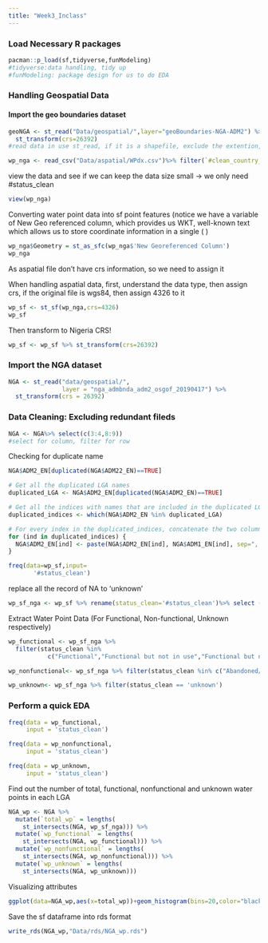 ```yaml
---
title: "Week3_Inclass"
---
```


### Load Necessary R packages

```r
pacman::p_load(sf,tidyverse,funModeling)
#tidyverse:data handling, tidy up
#funModeling: package design for us to do EDA
```

### Handling Geospatial Data

#### Import the geo boundaries dataset

```r
geoNGA <- st_read("Data/geospatial/",layer="geoBoundaries-NGA-ADM2") %>%
  st_transform(crs=26392)
#read data in use st_read, if it is a shapefile, exclude the extention,look at the prj format, it is WGS 84, so we need to transfer it into Nigeria CRS.
```

```r
wp_nga <- read_csv("Data/aspatial/WPdx.csv")%>% filter(`#clean_country_name`=="Nigeria")
```

view the data and see if we can keep the data size small -\> we only need #status_clean

```r
view(wp_nga)

```

Converting water point data into sf point features (notice we have a variable of New Geo referenced column, which provides us WKT, well-known text which allows us to store coordinate information in a single ( )

```r
wp_nga$Geometry = st_as_sfc(wp_nga$'New Georeferenced Column')
wp_nga
```

As aspatial file don't have crs information, so we need to assign it

When handling aspatial data, first, understand the data type, then assign crs, if the original file is wgs84, then assign 4326 to it

```r
wp_sf <- st_sf(wp_nga,crs=4326)
wp_sf
```

Then transform to Nigeria CRS!

```r
wp_sf <- wp_sf %>% st_transform(crs=26392)

```

### Import the NGA dataset

```r
NGA <- st_read("data/geospatial/",
               layer = "nga_admbnda_adm2_osgof_20190417") %>%
  st_transform(crs = 26392)
```

### Data Cleaning: Excluding redundant fileds

```r
NGA <- NGA%>% select(c(3:4,8:9))
#select for column, filter for row
```

Checking for duplicate name

```r
NGA$ADM2_EN[duplicated(NGA$ADM22_EN)==TRUE]
```

```r
# Get all the duplicated LGA names
duplicated_LGA <- NGA$ADM2_EN[duplicated(NGA$ADM2_EN)==TRUE]

# Get all the indices with names that are included in the duplicated LGA names
duplicated_indices <- which(NGA$ADM2_EN %in% duplicated_LGA)

# For every index in the duplicated_indices, concatenate the two columns with a comma
for (ind in duplicated_indices) {
  NGA$ADM2_EN[ind] <- paste(NGA$ADM2_EN[ind], NGA$ADM1_EN[ind], sep=", ")
}
```

```r
freq(data=wp_sf,input=
       '#status_clean')
```

replace all the record of NA to 'unknown'

```r
wp_sf_nga <- wp_sf %>% rename(status_clean='#status_clean')%>% select (status_clean) %>% mutate(status_clean=replace_na(status_clean,"unknown"))
```

Extract Water Point Data (For Functional, Non-functional, Unknown respectively)

```r
wp_functional <- wp_sf_nga %>%
  filter(status_clean %in%
           c("Functional","Functional but not in use","Functional but needs repair"))
```

```r
wp_nonfunctional<- wp_sf_nga %>% filter(status_clean %in% c("Abandoned/Decommissioned","Aboundoned","Non-Functional due to dry season","Non-Fuctional","Non Functional due to dry season"))
```

```r
wp_unknown<- wp_sf_nga %>% filter(status_clean == 'unknown')
```

### Perform a quick EDA

```r
freq(data = wp_functional,
     input = 'status_clean')
```

```r
freq(data = wp_nonfunctional,
     input = 'status_clean')
```

```r
freq(data = wp_unknown,
     input = 'status_clean')
```

Find out the number of total, functional, nonfunctional and unknown water points in each LGA

```r
NGA_wp <- NGA %>% 
  mutate(`total_wp` = lengths(
    st_intersects(NGA, wp_sf_nga))) %>%
  mutate(`wp_functional` = lengths(
    st_intersects(NGA, wp_functional))) %>%
  mutate(`wp_nonfunctional` = lengths(
    st_intersects(NGA, wp_nonfunctional))) %>%
  mutate(`wp_unknown` = lengths(
    st_intersects(NGA, wp_unknown)))
```

Visualizing attributes

```r
ggplot(data=NGA_wp,aes(x=total_wp))+geom_histogram(bins=20,color="black",fill="light blue") + geom_vline(aes(xintercept=mean(total_wp,na.rm=T)),color="red",linetype="dashed",size=0.8)+ggtitle("Distribution of total water points by LGA")+xlab("No.of water points")+ylab("No.of\nLGAs")+theme(axis.title.y=element_text(angle = 0))
```

Save the sf dataframe into rds format

```r
write_rds(NGA_wp,"Data/rds/NGA_wp.rds")
```
